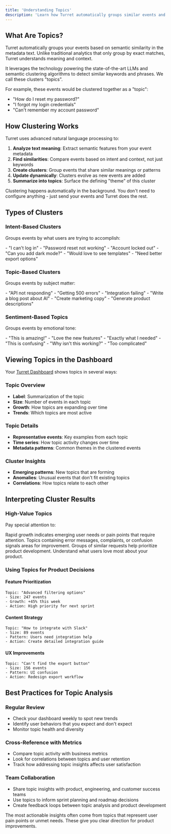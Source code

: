 ```yaml
---
title: 'Understanding Topics'
description: 'Learn how Turret automatically groups similar events and what insights you can gain'
---
```


## What Are Topics?

Turret automatically groups your events based on semantic similarity in the metadata text. Unlike traditional analytics that only group by exact matches, Turret understands meaning and context.

It leverages the technology powering the state-of-the-art LLMs and semantic clustering algorithms to detect similar keywords and phrases. We call these clusters "topics".

For example, these events would be clustered together as a "topic":
- "How do I reset my password?"
- "I forgot my login credentials"
- "Can't remember my account password"

## How Clustering Works

Turret uses advanced natural language processing to:

1. **Analyze text meaning**: Extract semantic features from your event metadata
2. **Find similarities**: Compare events based on intent and context, not just keywords
3. **Create clusters**: Group events that share similar meanings or patterns
4. **Update dynamically**: Clusters evolve as new events are added
5. **Summarize into topics**: Surface the defining "theme" of this cluster

<Info>
Clustering happens automatically in the background. You don't need to configure anything - just send your events and Turret does the rest.
</Info>

## Types of Clusters

### Intent-Based Clusters

Groups events by what users are trying to accomplish:

<CardGroup cols={2}>
  <Card title="Authentication Issues" icon="lock">
    - "I can't log in"
    - "Password reset not working"
    - "Account locked out"
  </Card>
  <Card title="Feature Requests" icon="lightbulb">
    - "Can you add dark mode?"
    - "Would love to see templates"
    - "Need better export options"
  </Card>
</CardGroup>

### Topic-Based Clusters

Groups events by subject matter:

<CardGroup cols={2}>
  <Card title="Technical Support" icon="wrench">
    - "API not responding"
    - "Getting 500 errors"
    - "Integration failing"
  </Card>
  <Card title="Content Creation" icon="pen">
    - "Write a blog post about AI"
    - "Create marketing copy"
    - "Generate product descriptions"
  </Card>
</CardGroup>

### Sentiment-Based Topics

Groups events by emotional tone:

<CardGroup cols={2}>
  <Card title="Positive Feedback" icon="thumbs-up">
    - "This is amazing!"
    - "Love the new features"
    - "Exactly what I needed"
  </Card>
  <Card title="Frustration" icon="face-frown">
    - "This is confusing"
    - "Why isn't this working?"
    - "Too complicated"
  </Card>
</CardGroup>

## Viewing Topics in the Dashboard

Your [Turret Dashboard](https://dashboard.useturret.com) shows topics in several ways:

### Topic Overview
- **Label**: Summarization of the topic
- **Size**: Number of events in each topic
- **Growth**: How topics are expanding over time
- **Trends**: Which topics are most active

### Topic Details
- **Representative events**: Key examples from each topic
- **Time series**: How topic activity changes over time
- **Metadata patterns**: Common themes in the clustered events

### Cluster Insights
- **Emerging patterns**: New topics that are forming
- **Anomalies**: Unusual events that don't fit existing topics
- **Correlations**: How topics relate to each other

## Interpreting Cluster Results

### High-Value Topics

Pay special attention to:

<AccordionGroup>
  <Accordion icon="chart-line" title="Fast-growing topics">
    Rapid growth indicates emerging user needs or pain points that require attention.
  </Accordion>
  <Accordion icon="alert" title="Problem-related topics">
    Topics containing error messages, complaints, or confusion signals areas for improvement.
  </Accordion>
  <Accordion icon="star" title="Feature request topics">
    Groups of similar requests help prioritize product development.
  </Accordion>
  <Accordion icon="heart" title="Positive feedback topics">
    Understand what users love most about your product.
  </Accordion>
</AccordionGroup>

### Using Topics for Product Decisions

#### Feature Prioritization
```
Topic: "Advanced filtering options"
- Size: 247 events
- Growth: +45% this week
- Action: High priority for next sprint
```

#### Content Strategy
```
Topic: "How to integrate with Slack"
- Size: 89 events
- Pattern: Users need integration help
- Action: Create detailed integration guide
```

#### UX Improvements
```
Topic: "Can't find the export button"
- Size: 156 events
- Pattern: UI confusion
- Action: Redesign export workflow
```

## Best Practices for Topic Analysis

### Regular Review
- Check your dashboard weekly to spot new trends
- Identify user behaviors that you expect and don't expect
- Monitor topic health and diversity

### Cross-Reference with Metrics
- Compare topic activity with business metrics
- Look for correlations between topics and user retention
- Track how addressing topic insights affects user satisfaction

### Team Collaboration
- Share topic insights with product, engineering, and customer success teams
- Use topics to inform sprint planning and roadmap decisions
- Create feedback loops between topic analysis and product development

<Tip>
The most actionable insights often come from topics that represent user pain points or unmet needs. These give you clear direction for product improvements.
</Tip> 